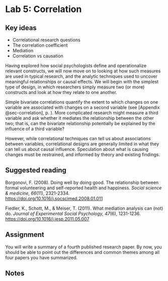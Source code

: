 # Lab 5: Correlation {.unnumbered}


## Key ideas

- Correlational research questions
- The correlation coefficient
- Mediation
- Correlation vs causation

Having explored how social psychologists define and operationalize relevant constructs, we will now move on to looking at how such measures are used in typical research, and the analytic techniques used to uncover meaningful relationships or causal effects. We will begin with the simplest type of design, in which researchers simply measure two (or more) constructs and look at how they relate to one another. 

Simple bivariate correlations quantify the extent to which changes on one variable are associated with changes on a second variable
(see [Appendix @sec-correlation]<span class="exclude-from-html">, p. \pageref{sec-correlation}</span>). More complicated research might measure a third variable and ask whether it mediates the relationship between the other two; that is, can the bivariate relationship potentially be explained by the influence of a third variable?

However, while correlational techniques can tell us about associations between variables, correlational designs are generally limited in what they can tell us about causal influence. Speculation about what is causing changes must be restrained, and informed by theory and existing findings.


## Suggested reading

::: {.references}
\hangindent=0.7cm Borgonovi, F. (2008). Doing well by doing good. The relationship between formal volunteering and self-reported health and happiness. *Social science & medicine, 66*(11), 2321-2334. <https://doi.org/10.1016/j.socscimed.2008.01.011>

\hangindent=0.7cm Fiedler, K., Schott, M., & Meiser, T. (2011). What mediation analysis can (not) do. *Journal of Experimental Social Psychology, 47*(6), 1231-1236. <https://doi.org/10.1016/j.jesp.2011.05.007>
:::


## Assignment

You will write a summary of a fourth published research paper. By now, you should be able to point out the differences and common themes among all four papers you have summarized.



## Notes {.exclude-from-html}

\cleartoleftpage

